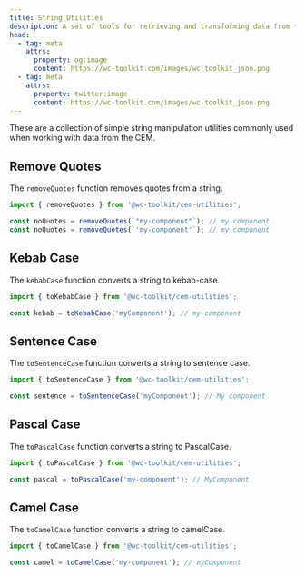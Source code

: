 ```yaml
---
title: String Utilities
description: A set of tools for retrieving and transforming data from the Custom Elements Manifest 
head:
  - tag: meta
    attrs:
      property: og:image
      content: https://wc-toolkit.com/images/wc-toolkit_json.png
  - tag: meta
    attrs:
      property: twitter:image
      content: https://wc-toolkit.com/images/wc-toolkit_json.png
---
```


These are a collection of simple string manipulation utilities commonly used when working with data from the CEM.

## Remove Quotes

The `removeQuotes` function removes quotes from a string.

```ts
import { removeQuotes } from '@wc-toolkit/cem-utilities';

const noQuotes = removeQuotes(`"my-component"`); // my-component
const noQuotes = removeQuotes(`'my-component'`); // my-component
```

## Kebab Case

The `kebabCase` function converts a string to kebab-case.

```ts
import { toKebabCase } from '@wc-toolkit/cem-utilities';

const kebab = toKebabCase('myComponent'); // my-component
```

## Sentence Case

The `toSentenceCase` function converts a string to sentence case.

```ts
import { toSentenceCase } from '@wc-toolkit/cem-utilities';

const sentence = toSentenceCase('myComponent'); // My component
```

## Pascal Case

The `toPascalCase` function converts a string to PascalCase.

```ts
import { toPascalCase } from '@wc-toolkit/cem-utilities';

const pascal = toPascalCase('my-component'); // MyComponent
```

## Camel Case

The `toCamelCase` function converts a string to camelCase.

```ts
import { toCamelCase } from '@wc-toolkit/cem-utilities';

const camel = toCamelCase('my-component'); // myComponent
```
